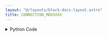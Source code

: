 ```yaml
---
layout: "@/layouts/block-docs-layout.astro"
title: CONNECTION_MDO3XXX
---
```



<PythonDocsDisplay docstring={docstring} />

<details>
<summary>Python Code</summary>
```python
from flojoy import VisaDevice, flojoy, DataContainer
from flojoy.connection_manager import DeviceConnectionManager
from typing import Optional
from flojoy.instruments.tektronix.MDO30xx import TektronixMDO30xx
from usb.core import USBError


@flojoy()
def CONNECTION_MDO3XXX(
    device: VisaDevice,
    num_channels: int = 4,
    default: Optional[DataContainer] = None,
) -> Optional[DataContainer]:
    """The CONNECTION_MDO3XXX node connects Flojoy to a MDO3XXX oscilloscope.

    The connection is made with the VISA address in the Flojoy UI.

    This node should also work with compatible Tektronix scopes (untested):
    MDO4xxx, MSO4xxx, and DPO4xxx.

    Parameters
    ----------
    device: VisaDevice
        The VISA address to connect to.
    num_channels: int
        The number of channels on the instrument that are currently in use.

    Returns
    -------
    DataContainer
        Optional: None
    """

    try:
        tek = TektronixMDO30xx(
            "MDO30xx",
            device.get_id(),
            visalib="@py",
            device_clear=False,
            number_of_channels=num_channels,
        )
    except USBError as err:
        raise Exception(
            "USB port error. Trying unplugging+replugging the port."
        ) from err

    DeviceConnectionManager.register_connection(device, tek)

    return None

```
[Find this Flojoy Block on GitHub](https://github.com/flojoy-ai/blocks/blob/main/blocks/IO/INSTRUMENTS/OSCILLOSCOPES/TEKTRONIX/MDO3XXX/BASIC/CONNECTION_MDO3XXX/CONNECTION_MDO3XXX.py)
</details>

## Example

<GetHelpWidget />

<AppDisplay app={app} blockName="CONNECTION_MDO3XXX" client:visible />


